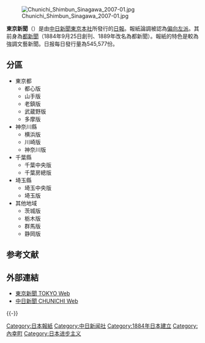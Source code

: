 {{Infobox Newspaper
| name                = 东京新闻
| logo                = 
| image               = 
| caption             = 
| type                = [[日报|日报]]
| format              = [[大报|大报]]
| owners              = [[中日新聞社東京本社|中日新聞社東京本社]]
| publisher           = 
| editor              = 
| chiefeditor         = 
| assoceditor         = 
| staff               = 
| foundation          = 1942年10月1日
| ceased publication  = 
| political           = [[中间偏左|中间偏左]]<br>[[进步主义|进步主义]]<br>[[社会自由主义|社会自由主义]]<br>[[社会民主主义|社会民主主义]]<br>'''歷史上：（1942-1960）'''<br>[[右翼|右翼]]<br>[[保守主义|保守主义]]
| language            = [[日语|日语]]
| price               = 早报110[[日元|日元]]，晚报50[[日元|日元]]
| headquarters        = {{JPN}}[[东京|东京]]
| circulation         = 日报：545,577<br/>晚报：226,875（2012年）<ref>[http://www.tokyo-np.co.jp/approach/main/pdf/approach.pdf 中日新闻2012APROACH] {{webarchive|url=https://web.archive.org/web/20130125142359/http://www.tokyo-np.co.jp/approach/main/pdf/approach.pdf |date=2013-01-25 }}见第八页</ref>
| ISSN                = 
| website             = [https://www.tokyo-np.co.jp/ https://www.tokyo-np.co.jp/]
}}

[[File:Chunichi_Shimbun_Sinagawa_2007-01.jpg|thumb]]

'''東京新聞'''（{{jpn|j=東京新聞|hg=とうきょうしんぶん|rm=Tōkyō Shinbun}}）是由[[中日新聞社|中日新聞東京本社]]所發行的[[日報|日報]]。報紙論調被認為[[中間偏左|偏向左派]]。其前身為[[都新聞|都新聞]]（1884年9月25日創刊、1889年改名為都新聞）。報紙的特色是較為強調文藝新聞。日报每日發行量為545,577份。

==分區==
*東京都
**都心版
**山手版
**老鎮版
**武蔵野版
**多摩版
*神奈川縣
**横浜版
**川崎版
**神奈川版
*千葉縣
**千葉中央版
**千葉房總版
*埼玉縣
**埼玉中央版
**埼玉版
*其他地域
**茨城版
**栃木版
**群馬版
**静岡版

== 参考文献 ==
{{Reflist}}

== 外部連結 ==
* [http://www.tokyo-np.co.jp/ 東京新聞 TOKYO Web] {{Wayback|url=http://www.tokyo-np.co.jp/ |date=20070701114241 }}
* [http://www.chunichi.co.jp/ 中日新聞 CHUNICHI Web] {{Wayback|url=http://www.chunichi.co.jp/ |date=20070706124848 }}

{{-}}
{{日本各大報紙}}

{{Authority control}}

[[Category:日本報紙|Category:日本報紙]]
[[Category:中日新闻社|Category:中日新闻社]]
[[Category:1884年日本建立|Category:1884年日本建立]]
[[Category:內幸町|Category:內幸町]]
[[Category:日本进步主义|Category:日本进步主义]]